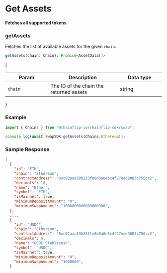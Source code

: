 # Get Assets

#### Fetches all supported tokens

### getAssets

Fetches the list of available assets for the given `chain`.

```javascript
getAssets(chain: Chain): Promise<AssetData[]>
```

{<table><thead><tr><th width="223">Param</th><th width="372">Description</th><th width="244.33333333333331">Data type</th></tr></thead><tbody><tr><td><code>chain</code></td><td>The ID of the chain the returned assets</td><td>string</td></tr></tbody></table>}

### Example

```javascript
import { Chains } from "@chainflip-io/chainflip-sdk/swap";

console.log(await swapSDK.getAssets(Chains.Ethereum));
```

### Sample Response

```json
[
  {
    "id": "ETH",
    "chain": "Ethereum",
    "contractAddress": "0xc02aaa39b223fe8d0a0e5c4f27ead9083c756cc2",
    "decimals": 18,
    "name": "Ether",
    "symbol": "ETH",
    "isMainnet": true,
    "minimumDepositAmount": "0",
    "minimumSwapAmount": "1000000000000000000",
  },
  ...,
  {
    "id": "USDC",
    "chain": "Ethereum",
    "contractAddress": "0xc02aaa39b223fe8d0a0e5c4f27ead9083c756cc2",
    "decimals": 6,
    "name": "USDC Stablecoin",
    "symbol": "USDC",
    "isMainnet": true,
    "minimumDepositAmount": "0",
    "minimumSwapAmount": "1000000",
  }
```
